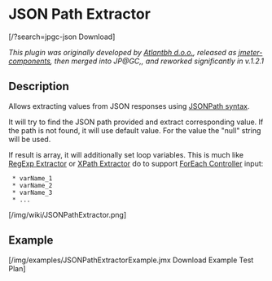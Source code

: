 = JSON Path Extractor =

<span class=''>[/?search=jpgc-json <i class='fa fa-download'></i> Download]</span>

<i>This plugin was originally developed by [http://www.atlantbh.com/ Atlantbh d.o.o.], 
released as [https://github.com/ATLANTBH/jmeter-components jmeter-components], 
then merged into JP@GC,, and reworked significantly in v.1.2.1</i>

== Description ==

Allows extracting values from JSON responses using [http://goessner.net/articles/JsonPath/index.html#e2 JSONPath syntax].

It will try to find the JSON path provided and extract corresponding value. If the path is not found, it will use default value. For the {{{null}}} value the "null" string will be used.

If result is array, it will additionally set loop variables. This is much like [http://jmeter.apache.org/usermanual/component_reference.html#Regular_Expression_Extractor RegExp Extractor] or [http://jmeter.apache.org/usermanual/component_reference.html#XPath_Extractor XPath Extractor] do to support [http://jmeter.apache.org/usermanual/component_reference.html#ForEach_Controller ForEach Controller] input:
  * varName_1
  * varName_2
  * varName_3
  * ...

[/img/wiki/JSONPathExtractor.png]


== Example ==

[/img/examples/JSONPathExtractorExample.jmx Download Example Test Plan]
